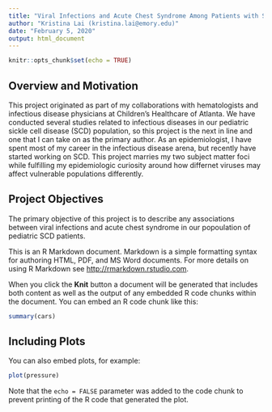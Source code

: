 ```yaml
---
title: "Viral Infections and Acute Chest Syndrome Among Patients with Sickle Cell Disease"
author: "Kristina Lai (kristina.lai@emory.edu)"
date: "February 5, 2020"
output: html_document
---
```


```r
knitr::opts_chunk$set(echo = TRUE)
```

## Overview and Motivation

This project originated as part of my collaborations with hematologists and infectious disease physicians at Children's Healthcare of Atlanta. We have conducted several studies related to infectious diseases in our pediatric sickle cell disease (SCD) population, so this project is the next in line and one that I can take on as the primary author. As an epidemiologist, I have spent most of my career in the infectious disease arena, but recently have started working on SCD. This project marries my two subject matter foci while fulfilling my epidemiologic curiosity around how differnet viruses may affect vulnerable populations differently. 

## Project Objectives

The primary objective of this project is to describe any associations between viral infections and acute chest syndrome in our popoulation of pediatric SCD patients. 

This is an R Markdown document. Markdown is a simple formatting syntax for authoring HTML, PDF, and MS Word documents. For more details on using R Markdown see <http://rmarkdown.rstudio.com>.

When you click the **Knit** button a document will be generated that includes both content as well as the output of any embedded R code chunks within the document. You can embed an R code chunk like this:

```r
summary(cars)
```

## Including Plots

You can also embed plots, for example:

```r
plot(pressure)
```

Note that the `echo = FALSE` parameter was added to the code chunk to prevent printing of the R code that generated the plot.

